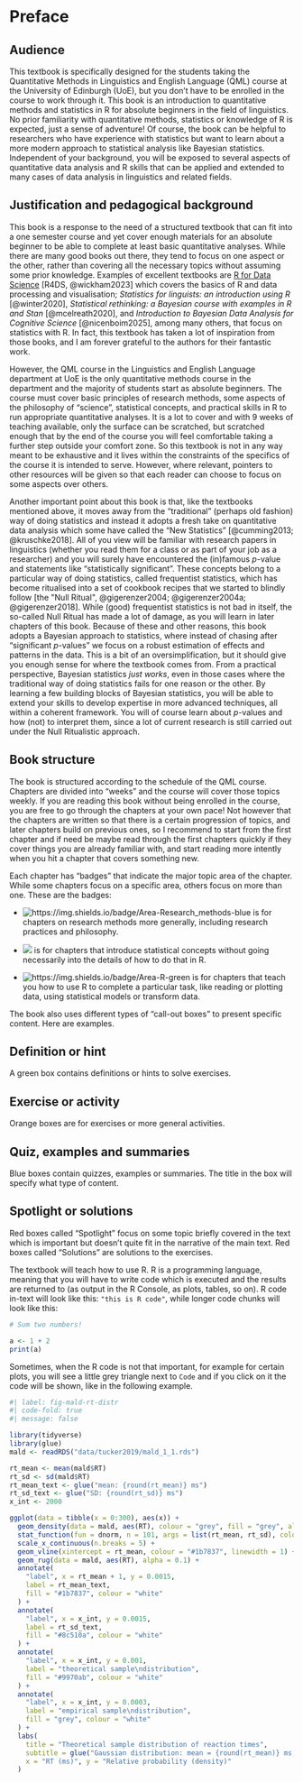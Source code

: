 # Preface {.unnumbered}

## Audience

This textbook is specifically designed for the students taking the Quantitative Methods in Linguistics and English Language (QML) course at the University of Edinburgh (UoE), but you don't have to be enrolled in the course to work through it. This book is an introduction to quantitative methods and statistics in R for absolute beginners in the field of linguistics. No prior familiarity with quantitative methods, statistics or knowledge of R is expected, just a sense of adventure! Of course, the book can be helpful to researchers who have experience with statistics but want to learn about a more modern approach to statistical analysis like Bayesian statistics. Independent of your background, you will be exposed to several aspects of quantitative data analysis and R skills that can be applied and extended to many cases of data analysis in linguistics and related fields.

## Justification and pedagogical background

This book is a response to the need of a structured textbook that can fit into a one semester course and yet cover enough materials for an absolute beginner to be able to complete at least basic quantitative analyses. While there are many good books out there, they tend to focus on one aspect or the other, rather than covering all the necessary topics without assuming some prior knowledge. Examples of excellent textbooks are [R for Data Science](https://r4ds.hadley.nz) [R4DS, @wickham2023] which covers the basics of R and data processing and visualisation; *Statistics for linguists: an introduction using R* [@winter2020], *Statistical rethinking: a Bayesian course with examples in R and Stan* [@mcelreath2020], and *Introduction to Bayesian Data Analysis for Cognitive Science* [@nicenboim2025], among many others, that focus on statistics with R. In fact, this textbook has taken a lot of inspiration from those books, and I am forever grateful to the authors for their fantastic work.

However, the QML course in the Linguistics and English Language department at UoE is the only quantitative methods course in the department and the majority of students start as absolute beginners. The course must cover basic principles of research methods, some aspects of the philosophy of "science", statistical concepts, and practical skills in R to run appropriate quantitative analyses. It is a lot to cover and with 9 weeks of teaching available, only the surface can be scratched, but scratched enough that by the end of the course you will feel comfortable taking a further step outside your comfort zone. So this textbook is not in any way meant to be exhaustive and it lives within the constraints of the specifics of the course it is intended to serve. However, where relevant, pointers to other resources will be given so that each reader can choose to focus on some aspects over others.

Another important point about this book is that, like the textbooks mentioned above, it moves away from the "traditional" (perhaps old fashion) way of doing statistics and instead it adopts a fresh take on quantitative data analysis which some have called the "New Statistics" [@cumming2013; @kruschke2018]. All of you view will be familiar with research papers in linguistics (whether you read them for a class or as part of your job as a researcher) and you will surely have encountered the (in)famous *p*-value and statements like "statistically significant". These concepts belong to a particular way of doing statistics, called frequentist statistics, which has become ritualised into a set of cookbook recipes that we started to blindly follow [the "Null Ritual", @gigerenzer2004; @gigerenzer2004a; @gigerenzer2018]. While (good) frequentist statistics is not bad in itself, the so-called Null Ritual has made a lot of damage, as you will learn in later chapters of this book. Because of these and other reasons, this book adopts a Bayesian approach to statistics, where instead of chasing after "significant *p*-values" we focus on a robust estimation of effects and patterns in the data. This is a bit of an oversimplification, but it should give you enough sense for where the textbook comes from. From a practical perspective, Bayesian statistics *just works*, even in those cases where the traditional way of doing statistics fails for one reason or the other. By learning a few building blocks of Bayesian statistics, you will be able to extend your skills to develop expertise in more advanced techniques, all within a coherent framework. You will of course learn about *p*-values and how (not) to interpret them, since a lot of current research is still carried out under the Null Ritualistic approach.

## Book structure

The book is structured according to the schedule of the QML course. Chapters are divided into "weeks" and the course will cover those topics weekly. If you are reading this book without being enrolled in the course, you are free to go through the chapters at your own pace! Not however that the chapters are written so that there is a certain progression of topics, and later chapters build on previous ones, so I recommend to start from the first chapter and if need be maybe read through the first chapters quickly if they cover things you are already familiar with, and start reading more intently when you hit a chapter that covers something new.

Each chapter has "badges" that indicate the major topic area of the chapter. While some chapters focus on a specific area, others focus on more than one. These are the badges:

-   ![](https://img.shields.io/badge/Area-Research_methods-blue){alt="https://img.shields.io/badge/Area-Research_methods-blue"} is for chapters on research methods more generally, including research practices and philosophy.

-   ![](https://img.shields.io/badge/Area-Statistics-red) is for chapters that introduce statistical concepts without going necessarily into the details of how to do that in R.

-   ![](https://img.shields.io/badge/Area-R-green){alt="https://img.shields.io/badge/Area-R-green"} is for chapters that teach you how to use R to complete a particular task, like reading or plotting data, using statistical models or transform data.

The book also uses different types of "call-out boxes" to present specific content. Here are examples.

::: callout-tip
## Definition or hint

A green box contains definitions or hints to solve exercises.
:::

::: callout-warning
## Exercise or activity

Orange boxes are for exercises or more general activities.
:::

::: callout-note
## Quiz, examples and summaries

Blue boxes contain quizzes, examples or summaries. The title in the box will specify what type of content.
:::

::: callout-important
## Spotlight or solutions

Red boxes called "Spotlight" focus on some topic briefly covered in the text which is important but doesn't quite fit in the narrative of the main text. Red boxes called "Solutions" are solutions to the exercises.
:::

The textbook will teach how to use R. R is a programming language, meaning that you will have to write code which is executed and the results are returned to (as output in the R Console, as plots, tables, so on). R code in-text will look like this: `"this is R code"`, while longer code chunks will look like this:

``` r
# Sum two numbers!

a <- 1 + 2
print(a)
```

Sometimes, when the R code is not that important, for example for certain plots, you will see a little grey triangle next to `Code` and if you click on it the code will be shown, like in the following example.

```r
#| label: fig-mald-rt-distr
#| code-fold: true
#| message: false

library(tidyverse)
library(glue)
mald <- readRDS("data/tucker2019/mald_1_1.rds")

rt_mean <- mean(mald$RT)
rt_sd <- sd(mald$RT)
rt_mean_text <- glue("mean: {round(rt_mean)} ms")
rt_sd_text <- glue("SD: {round(rt_sd)} ms")
x_int <- 2000

ggplot(data = tibble(x = 0:300), aes(x)) +
  geom_density(data = mald, aes(RT), colour = "grey", fill = "grey", alpha = 0.2) +
  stat_function(fun = dnorm, n = 101, args = list(rt_mean, rt_sd), colour = "#9970ab", linewidth = 1.5) +
  scale_x_continuous(n.breaks = 5) +
  geom_vline(xintercept = rt_mean, colour = "#1b7837", linewidth = 1) +
  geom_rug(data = mald, aes(RT), alpha = 0.1) +
  annotate(
    "label", x = rt_mean + 1, y = 0.0015,
    label = rt_mean_text,
    fill = "#1b7837", colour = "white"
  ) +
  annotate(
    "label", x = x_int, y = 0.0015,
    label = rt_sd_text,
    fill = "#8c510a", colour = "white"
  ) +
  annotate(
    "label", x = x_int, y = 0.001,
    label = "theoretical sample\ndistribution",
    fill = "#9970ab", colour = "white"
  ) +
  annotate(
    "label", x = x_int, y = 0.0003,
    label = "empirical sample\ndistribution",
    fill = "grey", colour = "white"
  ) +
  labs(
    title = "Theoretical sample distribution of reaction times",
    subtitle = glue("Gaussian distribution: mean = {round(rt_mean)} ms, SD = {round(rt_sd)}"),
    x = "RT (ms)", y = "Relative probability (density)"
  )
```

